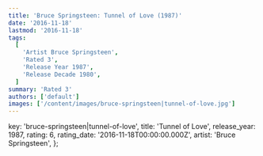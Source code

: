 ```yaml
---
title: 'Bruce Springsteen: Tunnel of Love (1987)'
date: '2016-11-18'
lastmod: '2016-11-18'
tags:
  [
    'Artist Bruce Springsteen',
    'Rated 3',
    'Release Year 1987',
    'Release Decade 1980',
  ]
summary: 'Rated 3'
authors: ['default']
images: ['/content/images/bruce-springsteen|tunnel-of-love.jpg']
---
```


  key: 'bruce-springsteen|tunnel-of-love',
  title: 'Tunnel of Love',
  release_year: 1987,
  rating: 6,
  rating_date: '2016-11-18T00:00:00.000Z',
  artist: 'Bruce Springsteen',
};

<MusicRating data={data} />
